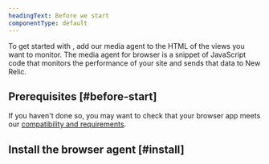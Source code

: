```yaml
---
headingText: Before we start
componentType: default
---
```


To get started with <InlinePopover type="browser"/>, add our media agent to the HTML of the views you want to monitor. The media agent for browser is a snippet of JavaScript code that monitors the performance of your site and sends that data to New Relic.

## Prerequisites [#before-start]

If you haven't done so, you may want to check that your browser app meets our [compatibility and requirements](/docs/streaming-video-&-ads/installation/browser/browser-agent-compatibility-requirements/).

## Install the browser agent [#install]

